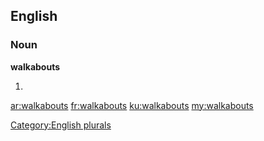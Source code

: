 ==English==

===Noun===
'''walkabouts'''

# {{plural of|[[walkabout]]}}

[[Category:English plurals]]

[[ar:walkabouts]]
[[fr:walkabouts]]
[[ku:walkabouts]]
[[my:walkabouts]]